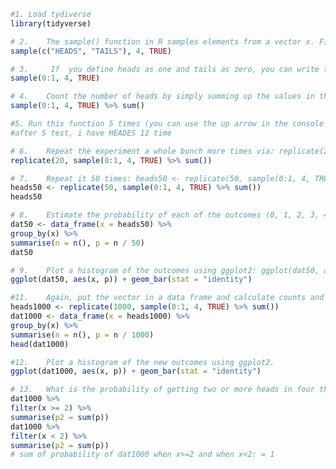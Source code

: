 ```r
#1.	Load tydiverse
library(tidyverse)

```

```r
# 2.	The sample() function in R samples elements from a vector x. First, check the help page (?sample).
sample(c("HEADS", "TAILS"), 4, TRUE)
```
```r
# 3.	 If  you define heads as one and tails as zero, you can write the same command as follows: sample(0:1, 4, TRUE)
sample(0:1, 4, TRUE)
```

```r
# 4.	Count the number of heads by simply summing up the values in the vector: sample(0:1, 4, TRUE) %>% sum()   #NOTE: The pipe symbol %>%is not part of base R, but is part of an add-on package
sample(0:1, 4, TRUE) %>% sum()
```

```r
#5.	Run this function 5 times (you can use the up arrow in the console to avoid having to type it over and over). How many heads do you get?
#after 5 test, i have HEADES 12 time
```

```r
# 6.	Repeat the experiment a whole bunch more times via: replicate(20, sample(0:1, 4, TRUE) %>% sum())
replicate(20, sample(0:1, 4, TRUE) %>% sum())
```

```r
# 7.	Repeat it 50 times: heads50 <- replicate(50, sample(0:1, 4, TRUE) %>% sum())
heads50 <- replicate(50, sample(0:1, 4, TRUE) %>% sum())
heads50
```

```r
# 8.	Estimate the probability of each of the outcomes (0, 1, 2, 3, 4 heads) by counting them up and dividing through by the number of experiments. Do this by putting the experiments in a data_frame() and then using count():
dat50 <- data_frame(x = heads50) %>%
group_by(x) %>%
summarise(n = n(), p = n / 50)
dat50
```

```r
# 9.	Plot a histogram of the outcomes using ggplot2: ggplot(dat50, aes(x, p)) + geom_bar(stat = "identity")
ggplot(dat50, aes(x, p)) + geom_bar(stat = "identity")
```
```r
#11.	Again, put the vector in a data frame and calculate counts and probabilities of each outcome using group_by() and summarise():
heads1000 <- replicate(1000, sample(0:1, 4, TRUE) %>% sum())
dat1000 <- data_frame(x = heads1000) %>%
group_by(x) %>%
summarise(n = n(), p = n / 1000)
head(dat1000)
```


```r
#12.	Plot a histogram of the new outcomes using ggplot2.
ggplot(dat1000, aes(x, p)) + geom_bar(stat = "identity")

```

```r
# 13.	What is the probability of getting two or more heads in four throws? The outcomes meeting the criterion are 2, 3, or 4 heads: 
dat1000 %>%
filter(x >= 2) %>%
summarise(p2 = sum(p))
dat1000 %>%
filter(x < 2) %>%
summarise(p2 = sum(p))
# sum of probability of dat1000 when x>=2 and when x<2: = 1
```

